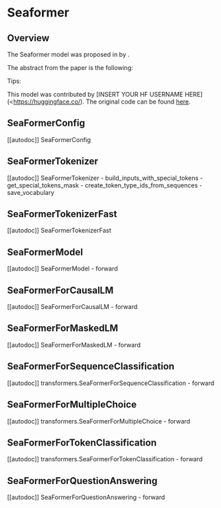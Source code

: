 <!--Copyright 2022 The HuggingFace Team. All rights reserved.

Licensed under the Apache License, Version 2.0 (the "License"); you may not use this file except in compliance with
the License. You may obtain a copy of the License at

http://www.apache.org/licenses/LICENSE-2.0

Unless required by applicable law or agreed to in writing, software distributed under the License is distributed on
an "AS IS" BASIS, WITHOUT WARRANTIES OR CONDITIONS OF ANY KIND, either express or implied. See the License for the
specific language governing permissions and limitations under the License.
-->

# Seaformer

## Overview

The Seaformer model was proposed in [<INSERT PAPER NAME HERE>](<INSERT PAPER LINK HERE>)  by <INSERT AUTHORS HERE>. <INSERT SHORT SUMMARY HERE>

The abstract from the paper is the following:

*<INSERT PAPER ABSTRACT HERE>*

Tips:

<INSERT TIPS ABOUT MODEL HERE>

This model was contributed by [INSERT YOUR HF USERNAME HERE](<https://huggingface.co/<INSERT YOUR HF USERNAME HERE>). The original code can be found [here](<INSERT LINK TO GITHUB REPO HERE>).

## SeaFormerConfig

[[autodoc]] SeaFormerConfig


## SeaFormerTokenizer

[[autodoc]] SeaFormerTokenizer
    - build_inputs_with_special_tokens
    - get_special_tokens_mask
    - create_token_type_ids_from_sequences
    - save_vocabulary


## SeaFormerTokenizerFast

[[autodoc]] SeaFormerTokenizerFast


## SeaFormerModel

[[autodoc]] SeaFormerModel
    - forward


## SeaFormerForCausalLM

[[autodoc]] SeaFormerForCausalLM
    - forward


## SeaFormerForMaskedLM

[[autodoc]] SeaFormerForMaskedLM
    - forward


## SeaFormerForSequenceClassification

[[autodoc]] transformers.SeaFormerForSequenceClassification
    - forward

## SeaFormerForMultipleChoice

[[autodoc]] transformers.SeaFormerForMultipleChoice
    - forward


## SeaFormerForTokenClassification

[[autodoc]] transformers.SeaFormerForTokenClassification
    - forward


## SeaFormerForQuestionAnswering

[[autodoc]] SeaFormerForQuestionAnswering
    - forward